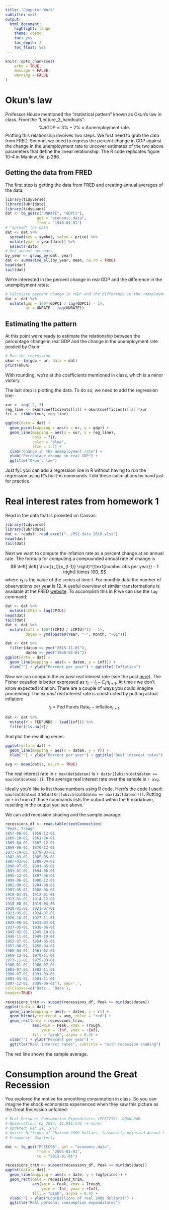 ```yaml
---
title: "Computer Work"
subtitle: null
output:
  html_document:
    highlight: tango
    theme: cosmo
    toc: yes
    toc_depth: 2
    toc_float: yes
---
```


```r
knitr::opts_chunk$set(
	echo = TRUE,
	message = FALSE,
	warning = FALSE
)
```

# Okun's law

Professor House mentioned the "statistical pattern" known as Okun's law in class.
From the "Lecture_2_handouts":
$$
\% \Delta \text{GDP} \approx 3 \% - 2 \% \times \Delta \text{unemployment rate}.
$$
Plotting this relationship involves two steps.
We first need to grab the data from FRED.
Second, we need to regress the percent change in GDP against the change in the unemployment rate to uncover estimates of the two above parameters that define the linear relationship.
The R code replicates figure 10-4 in Mankiw, 9e, p 286.

## Getting the data from FRED

The first step is getting the data from FRED and
creating annual averages of the data.
```r
library(tidyverse)
library(lubridate)
library(tidyquant)
dat <- tq_get(c("UNRATE", "GDPC1"), 
              get = "economic.data",
              from = "1940-01-01")
# "Spread" the data
dat <- dat %>% 
  spread(key = symbol, value = price) %>% 
  mutate(year = year(date)) %>% 
  select(-date)
# Get annual averages
by_year <- group_by(dat, year)
dat <- summarise_all(by_year, mean, na.rm = TRUE)
head(dat)
tail(dat)
```
We're interested in the percent change in real GDP and the difference in the unemployment rates:
```r
# Calculate percent change in rGDP and the difference in the unemployment rate
dat <- dat %>% 
  mutate(gdp = 100*(GDPC1 / lag(GDPC1) - 1),
         ur = UNRATE - lag(UNRATE))
```


## Estimating the pattern

At this point we're ready to estimate the relationship between the percentage change in real GDP and the change in the unemployment rate posited by Okun:
```r
# Run the regression
okun <- lm(gdp ~ ur, data = dat)
print(okun)
```
With rounding, we're at the coefficients mentioned in class,
which is a minor victory.

The last step is plotting the data.
To do so, we need to add the regression line:
```r
xur <- seq(-2, 3)
reg_line <- okun$coefficients[[1]] + okun$coefficients[[2]]*xur
fit <- tibble(xur, reg_line)

ggplot(data = dat) +
  geom_point(mapping = aes(x = ur, y = gdp)) +
  geom_line(mapping = aes(x = xur, y = reg_line), 
            data = fit,
            color = "blue", 
            size = 1.2) +
  xlab("Change in the unemployment rate") + 
  ylab("Percentage change in real GDP") +
  ggtitle("Okun's law")
```

Just fyi:
you can add a regression line in R without having to run the regression using R's built-in commands.
I did these calculations by hand just for practice.

# Real interest rates from homework 1

Read in the data that is provided on Canvas:
```r
library(tidyverse)
library(lubridate)
dat <- readxl::read_excel("../PS1-data_2018.xlsx")
head(dat)
tail(dat)
```
Next we want to compute the inflation rate as a percent change at an annual rate.
The formula for computing a compounded annual rate of change is 
$$
\left[ \left( \frac{x_t}{x_{t-1}} \right)^{\text{number obs per year}} - 1 \right] \times 100,
$$
where $x_t$ is the value of the series at time $t$.
For monthly data the number of observations per year is $12$.
A useful overview of similar transformations is available at the FRED [website](https://fredhelp.stlouisfed.org/fred/data/understanding-the-data/formulas-calculate-growth-rates/).
To accomplish this in R we can use the `lag` command:

```r
dat <- dat %>% 
  mutate(LCPIU = lag(CPIU))
head(dat)
tail(dat)
dat <- dat %>% 
  mutate(infl = 100*((CPIU / LCPIU)^12 - 1),
         datem = ymd(paste0(Year, "-", Month, "-01")))

dat <- dat %>%
  filter(datem <= ymd("2015-11-01"),
         datem >= ymd("1960-01-01"))
ggplot(data = dat) +
  geom_line(mapping = aes(x = datem, y = infl)) +
  xlab("") + ylab("Percent per year") + ggtitle("Inflation")
```

Now we can compute the _ex post_ real interest rate 
(see the post [here](https://richryan.github.io/2018/01/22/ex-ante-ex-post.html)).
The Fisher equation is better expressed as $r_t = i_t - \mathbb{E}_t \pi_{t+1}$.
At time $t$ we don't know expected inflation.
There are a couple of ways you could imagine proceeding.
The _ex post_ real interest rate is constructed by putting actual inflation:
$$
r_t = \text{Fed Funds Rate}_t - \text{inflation}_{t+1}.
$$
```r
dat <- dat %>% 
  mutate(r = FEDFUNDS - lead(infl)) %>% 
  filter(!is.na(r))
```
And plot the resulting series:
```r
ggplot(data = dat) +
  geom_line(mapping = aes(x = datem, y = r)) +
  xlab("") + ylab("Percent per year") + ggtitle("Real interest rates")
```

```r
avg <- mean(dat$r, na.rm = TRUE)
```

The real interest rate in `r max(dat$datem)` is `r dat$r[[which(dat$datem == max(dat$datem))]]`.
The average real interest rate over the sample is `r avg`.

Ideally you'd like to list those numbers using R code.
Here's the code I used: `max(dat$datem)` and `dat$r[[which(dat$datem == max(dat$datem))]]`.
Putting an `r` in from of those commands lists the output within the R markdown,
resulting in the output you see above.


We can add recession shading and the sample avarage:
```r
recessions_df <- read.table(textConnection(
"Peak, Trough
1857-06-01, 1858-12-01
1860-10-01, 1861-06-01
1865-04-01, 1867-12-01
1869-06-01, 1870-12-01
1873-10-01, 1879-03-01
1882-03-01, 1885-05-01
1887-03-01, 1888-04-01
1890-07-01, 1891-05-01
1893-01-01, 1894-06-01
1895-12-01, 1897-06-01
1899-06-01, 1900-12-01
1902-09-01, 1904-08-01
1907-05-01, 1908-06-01
1910-01-01, 1912-01-01
1913-01-01, 1914-12-01
1918-08-01, 1919-03-01
1920-01-01, 1921-07-01
1923-05-01, 1924-07-01
1926-10-01, 1927-11-01
1929-08-01, 1933-03-01
1937-05-01, 1938-06-01
1945-02-01, 1945-10-01
1948-11-01, 1949-10-01
1953-07-01, 1954-05-01
1957-08-01, 1958-04-01
1960-04-01, 1961-02-01
1969-12-01, 1970-11-01
1973-11-01, 1975-03-01
1980-01-01, 1980-07-01
1981-07-01, 1982-11-01
1990-07-01, 1991-03-01
2001-03-01, 2001-11-01
2007-12-01, 2009-06-01"), sep=',', 
colClasses=c('Date', 'Date'), 
header=TRUE)

recessions_trim <- subset(recessions_df, Peak >= min(dat$datem))
ggplot(data = dat) +
  geom_line(mapping = aes(x = datem, y = r)) +
  geom_hline(yintercept = avg, color = "red") +
  geom_rect(data = recessions_trim, 
            aes(xmin = Peak, xmax = Trough,
                ymin = -Inf, ymax = +Inf),
            fill = "pink", alpha = 0.3) +
  xlab("") + ylab("Percent per year") + 
  ggtitle("Real interest rates", subtitle = "with recession shading")
```

 The red line shows the sample average.
 
# Consumption around the Great Recession

You explored the motive for smoothing consumption in class.
So you can imagine the shock economists experienced when they saw this picture as the Great Recession unfolded:

```r
# Real Personal Consumption Expenditures (PCECC96)	DOWNLOAD 
# Observation: Q3 2017: 11,916.576 (+ more)  
# Updated: Dec 21, 2017
# Units: Billions of Chained 2009 Dollars, Seasonally Adjusted Annual Rate
# Frequency: Quarterly

dat <- tq_get("PCECC96", get = "economic.data", 
              from = "2005-01-01",
              to = "2012-01-01")

recessions_trim <- subset(recessions_df, Peak >= min(dat$date))
ggplot(data = dat) +
  geom_line(mapping = aes(x = date, y = log(price))) +
  geom_rect(data = recessions_trim, 
            aes(xmin = Peak, xmax = Trough,
                ymin = -Inf, ymax = +Inf),
            fill = "pink", alpha = 0.4) +
  xlab("") + ylab("Log(Billions of real 2009 dollars)") + 
  ggtitle("Real personal consumption expenditures")
```

 